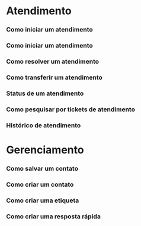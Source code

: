 # Atendimento

### Como iniciar um atendimento

### Como iniciar um atendimento

### Como resolver um atendimento

### Como transferir um atendimento

### Status de um atendimento

### Como pesquisar por tickets de atendimento

### Histórico de atendimento

# Gerenciamento

### Como salvar um contato

### Como criar um contato

### Como criar uma etiqueta

### Como criar uma resposta rápida
